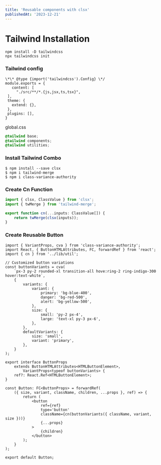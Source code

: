 ```yaml
---
title: 'Reusable components with clsx'
publishedAt: '2023-12-21'
---
```


# Tailwind **Installation**

```shell
npm install -D tailwindcss
npx tailwindcss init
```

### Tailwind config

```ejs
\*\* @type {import('tailwindcss').Config} \*/
module.exports = {
   content: [
     "./src/**/*.{js,jsx,ts,tsx}",
 ],
 theme: {
   extend: {},
 },
 plugins: [],
}
```

global.css

```css
@tailwind base;
@tailwind components;
@tailwind utilities;
```

### Install Tailwind Combo

```shell
$ npm install --save clsx
$ npm i tailwind-merge
$ npm i class-variance-authority
```

### Create Cn Function

```ts
import { clsx, ClassValue } from 'clsx';
import { twMerge } from 'tailwind-merge';

export function cn(...inputs: ClassValue[]) {
    return twMerge(clsx(inputs));
}
```

### Create Reusable Button

```tsx
import { VariantProps, cva } from 'class-variance-authority';
import React, { ButtonHTMLAttributes, FC, forwardRef } from 'react';
import { cn } from '../lib/util';

// Customized button variations
const buttonVariants = cva(
    `px-3 py-2 rounded-xl transition-all hove:ring-2 ring-indigo-300 hover:text-white`,
    {
        variants: {
            variant: {
                primary: 'bg-blue-400',
                danger: 'bg-red-500',
                alert: 'bg-yellow-500',
            },
            size: {
                small: 'py-2 px-4',
                large: 'text-xl py-3 px-6',
            },
        },
        defaultVariants: {
            size: 'small',
            variant: 'primary',
        },
    }
);

export interface ButtonProps
    extends ButtonHTMLAttributes<HTMLButtonElement>,
        VariantProps<typeof buttonVariants> {
    ref?: React.Ref<HTMLButtonElement>;
}

const Button: FC<ButtonProps> = forwardRef(
    ({ size, variant, className, children, ...props }, ref) => {
        return (
            <button
                ref={ref}
                type='button'
                className={cn(buttonVariants({ className, variant, size }))}
                {...props}
            >
                {children}
            </button>
        );
    }
);

export default Button;
```
